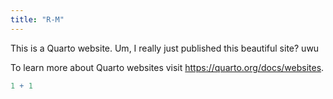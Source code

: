 ```yaml
---
title: "R-M"
---
```


This is a Quarto website. Um, I really just published this beautiful site? uwu

To learn more about Quarto websites visit <https://quarto.org/docs/websites>.

```r
1 + 1
```
